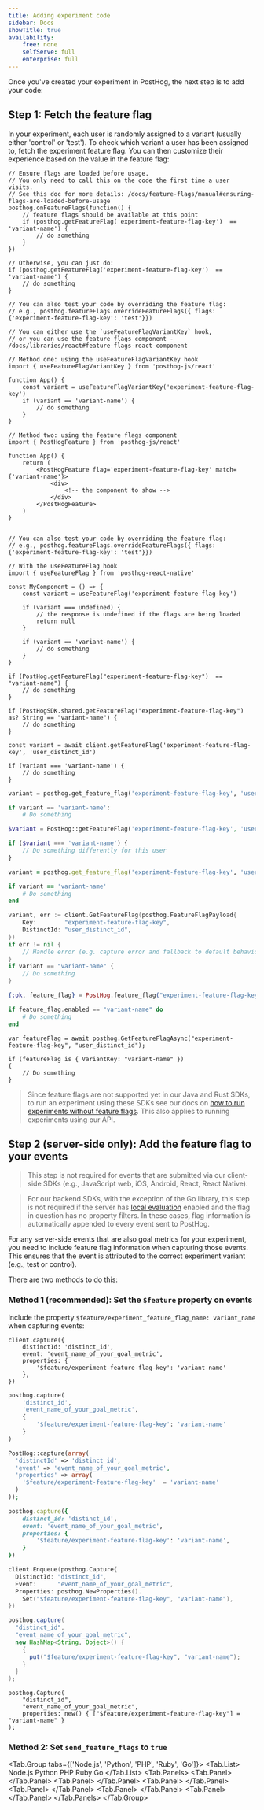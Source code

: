 ```yaml
---
title: Adding experiment code
sidebar: Docs
showTitle: true
availability:
    free: none
    selfServe: full
    enterprise: full
---
```


Once you've created your experiment in PostHog, the next step is to add your code:

## Step 1: Fetch the feature flag

In your experiment, each user is randomly assigned to a variant (usually either 'control' or 'test'). To check which variant a user has been assigned to, fetch the experiment feature flag. You can then customize their experience based on the value in the feature flag:

<MultiLanguage>

```js-web
// Ensure flags are loaded before usage.
// You only need to call this on the code the first time a user visits.
// See this doc for more details: /docs/feature-flags/manual#ensuring-flags-are-loaded-before-usage
posthog.onFeatureFlags(function() {
    // feature flags should be available at this point
    if (posthog.getFeatureFlag('experiment-feature-flag-key')  == 'variant-name') {
        // do something
    }
})

// Otherwise, you can just do:
if (posthog.getFeatureFlag('experiment-feature-flag-key')  == 'variant-name') {
    // do something
}

// You can also test your code by overriding the feature flag:
// e.g., posthog.featureFlags.overrideFeatureFlags({ flags: {'experiment-feature-flag-key': 'test'}})
```

```react
// You can either use the `useFeatureFlagVariantKey` hook,
// or you can use the feature flags component - /docs/libraries/react#feature-flags-react-component

// Method one: using the useFeatureFlagVariantKey hook
import { useFeatureFlagVariantKey } from 'posthog-js/react'

function App() {
    const variant = useFeatureFlagVariantKey('experiment-feature-flag-key')
    if (variant == 'variant-name') {
        // do something
    }
}

// Method two: using the feature flags component
import { PostHogFeature } from 'posthog-js/react'

function App() {
    return (
        <PostHogFeature flag='experiment-feature-flag-key' match={'variant-name'}>
            <div>
                <!-- the component to show -->
            </div>
        </PostHogFeature>
    )
}


// You can also test your code by overriding the feature flag:
// e.g., posthog.featureFlags.overrideFeatureFlags({ flags: {'experiment-feature-flag-key': 'test'}})
```

```react-native
// With the useFeatureFlag hook
import { useFeatureFlag } from 'posthog-react-native'

const MyComponent = () => {
    const variant = useFeatureFlag('experiment-feature-flag-key')

    if (variant === undefined) {
        // the response is undefined if the flags are being loaded
        return null
    }

    if (variant == 'variant-name') {
        // do something
    }
}           
```

```android_kotlin
if (PostHog.getFeatureFlag("experiment-feature-flag-key")  == "variant-name") {
    // do something
}
```

```ios_swift
if (PostHogSDK.shared.getFeatureFlag("experiment-feature-flag-key") as? String == "variant-name") {
    // do something
}
```

```node
const variant = await client.getFeatureFlag('experiment-feature-flag-key', 'user_distinct_id')

if (variant === 'variant-name') {
    // do something
}
```

```python
variant = posthog.get_feature_flag('experiment-feature-flag-key', 'user_distinct_id')

if variant == 'variant-name':
    # Do something
```

```php
$variant = PostHog::getFeatureFlag('experiment-feature-flag-key', 'user_distinct_id')

if ($variant === 'variant-name') {
    // Do something differently for this user
}
```

```ruby
variant = posthog.get_feature_flag('experiment-feature-flag-key', 'user_distinct_id')

if variant == 'variant-name'
    # Do something 
end
```

```go
variant, err := client.GetFeatureFlag(posthog.FeatureFlagPayload{
    Key:        "experiment-feature-flag-key",
    DistinctId: "user_distinct_id",
})
if err != nil {
    // Handle error (e.g. capture error and fallback to default behaviour)
}
if variant == "variant-name" {
    // Do something
}
```

```elixir
{:ok, feature_flag} = PostHog.feature_flag("experiment-feature-flag-key", "user_distinct_id")

if feature_flag.enabled == "variant-name" do
    # Do something
end
```

```dotnet
var featureFlag = await posthog.GetFeatureFlagAsync("experiment-feature-flag-key", "user_distinct_id");

if (featureFlag is { VariantKey: "variant-name" })
{
    // Do something
}
```
</MultiLanguage>

> Since feature flags are not supported yet in our Java and Rust SDKs, to run an experiment using these SDKs see our docs on [how to run experiments without feature flags](/docs/experiments/running-experiments-without-feature-flags). This also applies to running experiments using our API.

## Step 2 (server-side only): Add the feature flag to your events 

> This step is not required for events that are submitted via our client-side SDKs (e.g., JavaScript web, iOS, Android, React, React Native).

> For our backend SDKs, with the exception of the Go library, this step is not required if the server has [local evaluation](/docs/feature-flags/local-evaluation) enabled and the flag in question has no property filters. In these cases, flag information is automatically appended to every event sent to PostHog.

For any server-side events that are also goal metrics for your experiment, you need to include feature flag information when capturing those events. This ensures that the event is attributed to the correct experiment variant (e.g., test or control).

There are two methods to do this:

### Method 1 (recommended): Set the `$feature` property on events 

Include the property `$feature/experiment_feature_flag_name: variant_name` when capturing events:

<MultiLanguage>

```node
client.capture({
    distinctId: 'distinct_id',
    event: 'event_name_of_your_goal_metric',
    properties: {
        '$feature/experiment-feature-flag-key': 'variant-name'
    },
})
```

```python
posthog.capture(
    'distinct_id',
    'event_name_of_your_goal_metric',
    {
        '$feature/experiment-feature-flag-key': 'variant-name'
    }
)
```

```php
PostHog::capture(array(
  'distinctId' => 'distinct_id',
  'event' => 'event_name_of_your_goal_metric',
  'properties' => array(
    '$feature/experiment-feature-flag-key'  = 'variant-name'
  )
));
```

```ruby
posthog.capture({
    distinct_id: 'distinct_id',
    event: 'event_name_of_your_goal_metric',
    properties: {
        '$feature/experiment-feature-flag-key': 'variant-name',
    }
})
```

```go
client.Enqueue(posthog.Capture{
  DistinctId: "distinct_id",
  Event:      "event_name_of_your_goal_metric",
  Properties: posthog.NewProperties().
    Set("$feature/experiment-feature-flag-key", "variant-name"),
})
```

```java
posthog.capture(
  "distinct_id",
  "event_name_of_your_goal_metric",
  new HashMap<String, Object>() {
    {
      put("$feature/experiment-feature-flag-key", "variant-name");
    }
  }
);
```

```dotnet
posthog.Capture(
    "distinct_id",
    "event_name_of_your_goal_metric",
    properties: new() { ["$feature/experiment-feature-flag-key"] = "variant-name" }
);
```
</MultiLanguage>


### Method 2: Set `send_feature_flags` to `true`

<Tab.Group tabs={['Node.js', 'Python', 'PHP', 'Ruby', 'Go']}>
    <Tab.List>
        <Tab>Node.js</Tab>
        <Tab>Python</Tab>
        <Tab>PHP</Tab>
        <Tab>Ruby</Tab>
        <Tab>Go</Tab>
    </Tab.List>
    <Tab.Panels>
        <Tab.Panel>
            <NodeMethod2 />
        </Tab.Panel>
        <Tab.Panel>
            <PythonMethod2 />
        </Tab.Panel>
        <Tab.Panel>
            <PHPMethod2 />
        </Tab.Panel>
        <Tab.Panel>
            <RubyMethod2 />
        </Tab.Panel>
        <Tab.Panel>
            <GoMethod2 />
        </Tab.Panel>
        <Tab.Panel>
            <DotNetMethod2 />
        </Tab.Panel>
    </Tab.Panels>
</Tab.Group>

